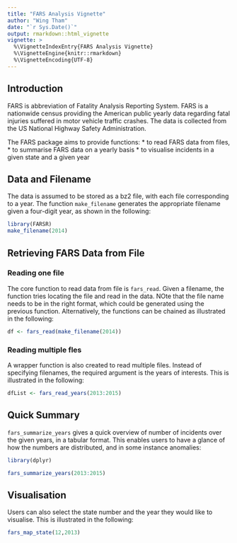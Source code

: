 ```yaml
---
title: "FARS Analysis Vignette"
author: "Wing Tham"
date: "`r Sys.Date()`"
output: rmarkdown::html_vignette
vignette: >
  %\VignetteIndexEntry{FARS Analysis Vignette}
  %\VignetteEngine{knitr::rmarkdown}
  %\VignetteEncoding{UTF-8}
---
```

## Introduction

FARS is abbreviation of Fatality Analysis Reporting System. FARS is a nationwide
census providing the American public yearly data regarding fatal injuries 
suffered in motor vehicle traffic crashes. The data is collected from the US 
National Highway Safety Administration. 

The FARS package aims to provide functions: 
* to read FARS data from files,
* to summarise FARS data on a yearly basis
* to visualise incidents in a given state and a given year

## Data and Filename
The data is assumed to be stored as a bz2 file, with each file corresponding to 
a year. The function `make_filename` generates the appropriate filename given a 
four-digit year, as shown in the following:

```r
library(FARSR)
make_filename(2014)

```

## Retrieving FARS Data from File
### Reading one file
The core function to read data from file is `fars_read`. Given a filename, the 
function tries locating the file and read in the data. NOte that the file name
needs to be in the right format, which could be generated using the previous 
function. Alternatively, the functions can be chained as illustrated in the
following:

```r
df <- fars_read(make_filename(2014))
```

### Reading multiple fles
A wrapper function is also created to read multiple files. Instead of specifying 
filenames, the required argument is the years of interests. This is illustrated
in the following:

```r
dfList <- fars_read_years(2013:2015)
```

## Quick Summary
`fars_summarize_years` gives a quick overview of number of incidents over the 
given years, in a tabular format. This enables users to have a glance of how
the numbers are distributed, and in some instance anomalies:

```r
library(dplyr)
```

```r
fars_summarize_years(2013:2015)
```

## Visualisation
Users can also select the state number and the year they would like to 
visualise. This is illustrated in the following:

```r
fars_map_state(12,2013)

```
